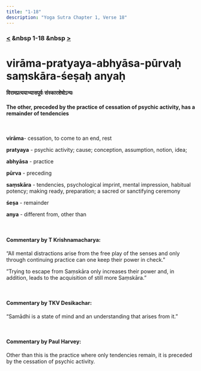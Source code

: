 ```yaml
---
title: "1-18"
description: "Yoga Sutra Chapter 1, Verse 18"
---
```


### [<](/Chapter-1/1-17) &nbsp 1-18 &nbsp [>](/Chapter-1/1-19/)

# virāma-pratyaya-abhyāsa-pūrvaḥ saṃskāra-śeṣaḥ anyaḥ

#### विरामप्रत्ययाभ्यासपूर्वः संस्कारशेषोऽन्यः

#### The other, preceded by the practice of cessation of psychic activity, has a remainder of tendencies

<br />

**virāma**- cessation, to come to an end, rest <br />

**pratyaya** - psychic activity; cause; conception, assumption, notion, idea; <br />

**abhyāsa** - practice <br />

**pūrva** - preceding <br />

**saṃskāra** - tendencies, psychological imprint, mental impression, habitual potency; making ready, preparation; a sacred or sanctifying ceremony <br />

**śeṣa** - remainder <br />

**anya** - different from, other than <br />

<br />

#### Commentary by T Krishnamacharya:

“All mental distractions arise from the free play of the senses
and only through continuing practice can one keep their power in check.”

‎”Trying to escape from Saṃskāra only increases their power and,
in addition, leads to the acquisition of still more Saṃskāra.”

<br />

#### Commentary by TKV Desikachar:

“Samādhi is a state of mind and an understanding that arises from it.”

<br />

#### Commentary by Paul Harvey:

Other than this is the practice where only tendencies remain,
it is preceded by the cessation of psychic activity.

